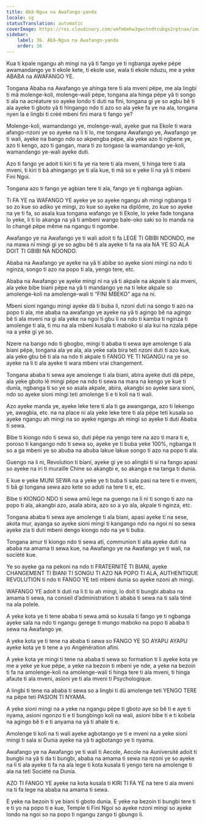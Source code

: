```yaml
---
title: Abâ-Ngua na Awafango-yanda
locale: sg
statusTranslation: automatic
coverImage: https://res.cloudinary.com/xmfm6mhw3gwctndtcubgx2rptnae/image/upload/v1740337243/small_cover_educacion_fundamental_a051170f1c.webp
sidebar:
    label: 36. Abâ-Ngua na Awafango-yanda
    order: 36
---
```

Kua ti kpale ngangu ah mingi na yâ ti fango ye ti ngbanga ayeke pëpe awamandango ye ti ekole kete, ti ekole use, wala ti ekole nduzu, me a yeke ABABA na AWAFANGO YE.

Tongana Ababa na Awafango ye ahinga tere ti ala mveni pëpe, me ala lingbi ti mä molenge-koli, molenge-wali pëpe, tongana ala hinga pëpe yâ ti songo ti ala na acréature so ayeke londo ti duti na fini, tongana gi ye so agbu bê ti ala ayeke ti gboto yâ ti hingango ndo ti azo so ala yeke fa ye na ala, tongana nyen la e lingbi ti créé mbeni fini mara ti fango ye?

Molenge-koli, wamandango ye, molenge-wali, ayeke gue na Ekole ti wara afango-nzoni ye so ayeke na li ti lo, me tongana Awafango ye, Awafango ye ti wali, ayeke na bango ndo so akpengba pëpe, ala yeke azo ti ngbene ye, azo ti kengo, azo ti gangan, mara ti zo tongaso la wamandango ye-koli, wamandango ye-wali ayeke duti.

Azo ti fango ye adoit ti kiri ti fa ye na tere ti ala mveni, ti hinga tere ti ala mveni, ti kiri ti bâ ahingango ye ti ala kue, ti mä so e yeke lï na yâ ti mbeni Fini Ngoi.

Tongana azo ti fango ye agbian tere ti ala, fango ye ti ngbanga agbian.

Ti FA YE na WAFANGO YE ayeke ye so ayeke ngangu ah mingi ngbanga ti so zo kue so adiko ye mingi, zo kue so ayeke na diplôme, zo kue so ayeke na ye ti fa, so asala kua tongana wafango ye ti Ekole, lo yeke fade tongana lo yeke, li ti lo akanga na yâ ti ambeni wango bale-oko saki so lo manda na lo changé pëpe même na ngangu ti ngombe.

Awafango ye na Awafango ye ti wali adoit ti fa LEGE TI GBIBI NDONDO, me na mawa ni mingi gi ye so agbu bê ti ala ayeke ti fa na ala NA YE SO ALA DOIT TI GBIBI NA NDONDO.

Ababa na Awafango ye ayeke na yâ ti abibe so ayeke sioni mingi na ndo ti nginza, songo ti azo na popo ti ala, yengo tere, etc.

Ababa na Awafango ye ayeke mingi ni na yâ ti akpale na akpale ti ala mveni, ala yeke bibe biani pëpe na yâ ti mandango ye na ti leke akpale so amolenge-koli na amolenge-wali ti “FINI MBEKO” aga na ni.

Mbeni sioni ngangu mingi ayeke dä ti buba li, nzoni duti na songo ti azo na popo ti ala, me ababa na awafango ye ayeke na yâ ti agingo bê na agingo bê ti ala mveni na gi ala yeke na ngoi ti gbu li na ndo ti kamba ti nginza ti amolenge ti ala, ti mu na ala mbeni kusala ti maboko si ala kui na nzala pëpe na a yeke gi ye so.

Nzere na bango ndo ti gbogbo, mingi ti ababa ti sewa aye amolenge ti ala biani pëpe, tongana ala ye ala, ala yeke sala bira teti nzoni duti ti azo kue, ala yeke gbu bê ti ala na ndo ti akpale ti FANGO YE TI NGANGU na ye so ayeke na li ti ala ayeke ti wara mbeni vrai changement.

Tongana ababa ti sewa aye amolenge ti ala biani, abira ayeke duti dä pëpe, ala yeke gboto lê mingi pëpe na ndo ti sewa na mara na kengo ye kue ti dunia, ngbanga ti so ye so asala akpale, abira, akangbi so ayeke sara sioni, ndo so ayeke sioni mingi teti amolenge ti e ti koli na ti wali.

Azo ayeke manda ye, ayeke leke tere ti ala ti ga awanganga, azo ti lekengo ye, awagbïa, etc. na na place ni ala yeke leke tere ti ala pëpe teti kusala so ayeke ngangu ah mingi na so ayeke ngangu ah mingi so ayeke ti duti Ababa ti sewa.

Bibe ti kiongo ndo ti sewa so, duti pëpe na yengo tere na azo ti mara ti e, poroso ti kangango ndo ti sewa so, ayeke ye ti buba yeke 100%, ngbanga ti so a ga mbeni ye so abuba na abuba lakue lakue songo ti azo na popo ti ala.

Guengo na li ni, Revolution ti biani, ayeke gi ye so alingbi ti si na fango apasi so ayeke na iri ti muraille Chine so akangbi e, so akanga e na tanga ti dunia.

E kue e yeke MUNI SEWA na a yeke ye ti buba ti sala pasi na tere ti e mveni, ti bâ gi tongana sewa azo kete so aduti na tere ti e, etc.

Bibe ti KIONGO NDO ti sewa amû lege na guengo na li ni ti songo ti azo na popo ti ala, akangbi azo, asala abira, azo so a yo ala, akpale ti nginza, etc.

Tongana ababa ti sewa aye amolenge ti ala biani, apasi ayeke tï na sese, akota mur, ayanga so ayeke sioni mingi ti kangango ndo na ngoi ni so sewa ayeke zia ti duti mbeni dengo kiongo ndo na ye ti buba.

Tongana amur ti kiongo ndo ti sewa atï, communion ti aita ayeke duti na ababa na amama ti sewa kue, na Awafango ye na Awafango ye ti wali, na société kue.

Ye so ayeke ga na pekoni na ndo ti FRATERNITÉ TI BIANI, ayeke CHANGEMENT TI BIANI TI SONGU TI AZO NA POPO TI ALA, AUTHENTIQUE REVOLUTION ti ndo ti FANGO YE teti mbeni dunia so ayeke nzoni ah mingi.

WAFANGO YE adoit ti duti na li ti lo ah mingi, lo doit ti bungbi ababa na amama ti sewa, na conseil d’administration ti ababa ti sewa na ti sala tënë na ala polele.

A yeke kota ye ti tene ababa ti sewa amä so kusala ti fango ye ti ngbanga ayeke sala na ndo ti ngangu gerege ti mungo maboko na popo ti ababa ti sewa na Awafango ye.

A yeke kota ye ti tene na ababa ti sewa so FANGO YE SO AYAPU AYAPU ayeke kota ye ti tene a yo Angénération afini.

A yeke kota ye mingi ti tene na ababa ti sewa so formation ti li ayeke kota ye me a yeke ye kue pëpe, a yeke na bezoin ti mbeni ye nde, a yeke na bezoin ti fa na amolenge-koli na amolenge-wali ti hinga tere ti ala mveni, ti hinga afaute ti ala mveni, asioni ye ti ala mveni ti Psychologique.

A lingbi ti tene na ababa ti sewa so a lingbi ti dü amolenge teti YENGO TERE na pëpe teti PASION TI NYAMA.

A yeke sioni mingi na a yeke na ngangu pëpe ti gboto aye so bê ti e aye ti nyama, asioni ngonzo ti e ti bungbingo koli na wali, asioni bibe ti e ti kobela na agingo bê ti e ti anyama na yâ ti ahale ti e.

Amolenge ti koli na ti wali ayeke agbotango ye ti e mveni na a yeke sioni mingi ti sala si Dunia ayeke na yâ ti agbotango ye ti nyama.

Awafango ye na Awafango ye ti wali ti Aecole, Aecole na Auniversité adoit ti bungbi na yâ ti da ti bungbi, ababa na amama ti sewa na nzoni ye so ayeke na li ti ala ayeke ti fa na ala lege ti kota kusala ti yengo tere na amolenge ti ala na teti Société na Dunia.

AZO TI FANGO YE ayeke na kota kusala ti KIRI TI FA YE na tere ti ala mveni na ti fa lege na ababa na amama ti sewa.

E yeke na bezoin ti ye biani ti gboto dunia. E yeke na bezoin ti bungbi tere ti e ti yo na popo ti e kue, Temple ti Fini Ngoi so ayeke nzoni mingi so ayeke londo na ngoi so na popo ti ngangu zango ti gbungo li.


